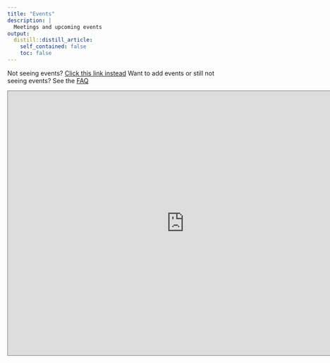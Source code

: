 ```yaml
---
title: "Events"
description: |
  Meetings and upcoming events
output:
  distill::distill_article:
    self_contained: false
    toc: false
---
```


Not seeing events? [Click this link instead](https://calendar.google.com/calendar/embed?height=600&wkst=1&bgcolor=%23ffffff&ctz=America%2FNew_York&src=cmdvdnlzQGdtYWlsLmNvbQ&src=NnR2NGJzN2lqMnZiYWtybTFtbWR1NjVqZzBAZ3JvdXAuY2FsZW5kYXIuZ29vZ2xlLmNvbQ&src=cjZkcDJkaGFhM2Y0ZDIzNGoxZXFhc2NjcmdAZ3JvdXAuY2FsZW5kYXIuZ29vZ2xlLmNvbQ&color=%23039BE5&color=%23009688&color=%23009688&showTitle=1)
Want to add events or still not seeing events? See the [FAQ](faq.html)

<div class="h_iframe">
<iframe src="https://calendar.google.com/calendar/embed?height=600&wkst=1&bgcolor=%23ffffff&ctz=America%2FNew_York&src=cmdvdnlzQGdtYWlsLmNvbQ&src=NnR2NGJzN2lqMnZiYWtybTFtbWR1NjVqZzBAZ3JvdXAuY2FsZW5kYXIuZ29vZ2xlLmNvbQ&src=cjZkcDJkaGFhM2Y0ZDIzNGoxZXFhc2NjcmdAZ3JvdXAuY2FsZW5kYXIuZ29vZ2xlLmNvbQ&color=%23039BE5&color=%23009688&color=%23009688&showTitle=1" style="border:solid 1px #777" width="800" height="600" frameborder="0" scrolling="no"></iframe></div>

<br>